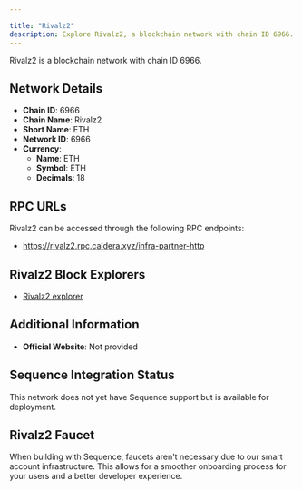 ```yaml
---

title: "Rivalz2"
description: Explore Rivalz2, a blockchain network with chain ID 6966. Learn about its native currency, ETH, and how to interact with the network.
---
```




Rivalz2 is a blockchain network with chain ID 6966.

## Network Details

- **Chain ID**: 6966
- **Chain Name**: Rivalz2
- **Short Name**: ETH
- **Network ID**: 6966
- **Currency**: 
  - **Name**: ETH
  - **Symbol**: ETH
  - **Decimals**: 18

## RPC URLs

Rivalz2 can be accessed through the following RPC endpoints:

- https://rivalz2.rpc.caldera.xyz/infra-partner-http

## Rivalz2 Block Explorers

- [Rivalz2 explorer](https://rivalz2.explorer.caldera.xyz/)

## Additional Information

- **Official Website**: Not provided

## Sequence Integration Status

This network does not yet have Sequence support but is available for deployment.

## Rivalz2 Faucet

When building with Sequence, faucets aren't necessary due to our smart account infrastructure. This allows for a smoother onboarding process for your users and a better developer experience.
